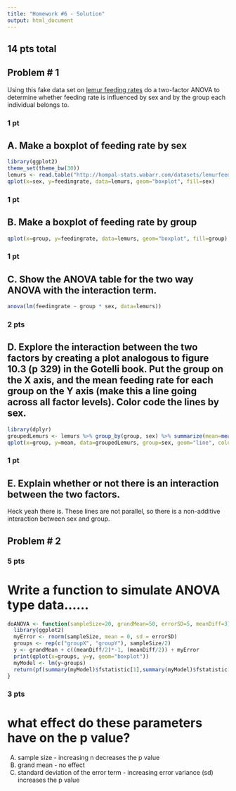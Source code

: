 ```yaml
---
title: "Homework #6 - Solution"
output: html_document
---
```


## 14 pts total

## Problem # 1

Using this fake data set on [lemur feeding rates](http://hompal-stats.wabarr.com/datasets/lemurfeeding.txt) do a two-factor ANOVA to determine whether feeding rate is influenced by sex and by the group each individual belongs to. 

### 1 pt

## A.  Make a boxplot of feeding rate by sex

```r
library(ggplot2)
theme_set(theme_bw(30))
lemurs <- read.table("http://hompal-stats.wabarr.com/datasets/lemurfeeding.txt", header=TRUE)
qplot(x=sex, y=feedingrate, data=lemurs, geom="boxplot", fill=sex)
```

### 1 pt

## B.  Make a boxplot of feeding rate by group

```r
qplot(x=group, y=feedingrate, data=lemurs, geom="boxplot", fill=group)
```

### 1 pt

## C.  Show the ANOVA table for the two way ANOVA with the interaction term.

```r
anova(lm(feedingrate ~ group * sex, data=lemurs))
```

### 2 pts

## D.  Explore the interaction between the two factors by creating a plot analogous to figure 10.3 (p 329) in the Gotelli book. Put the group on the X axis, and the mean feeding rate for each group on the Y axis (make this a line going across all factor levels). Color code the lines by sex. 

```r
library(dplyr)
groupedLemurs <- lemurs %>% group_by(group, sex) %>% summarize(mean=mean(feedingrate))
qplot(x=group, y=mean, data=groupedLemurs, group=sex, geom="line", color=sex)
```


### 1 pt

## E. Explain whether or not there is an interaction between the two factors.  

Heck yeah there is.  These lines are not parallel, so there is a non-additive interaction between sex and group.

## Problem # 2

### 5 pts

# Write a function to simulate ANOVA type data......

```r

doANOVA <- function(sampleSize=20, grandMean=50, errorSD=5, meanDiff=3) {
  library(ggplot2)
  myError <- rnorm(sampleSize, mean = 0, sd = errorSD)
  groups <- rep(c("groupX", "groupY"), sampleSize/2)
  y <- grandMean + c((meanDiff/2)*-1, (meanDiff/2)) + myError
  print(qplot(x=groups, y=y, geom="boxplot"))
  myModel <- lm(y~groups)
  return(pf(summary(myModel)$fstatistic[1],summary(myModel)$fstatistic[2],summary(myModel)$fstatistic[3], lower.tail = FALSE))
}

```

### 3 pts

# what effect do these parameters have on the p value?

A.  sample size - increasing n decreases the p value
B.  grand mean - no effect
C.  standard deviation of the error term - increasing error variance (sd) increases the p value